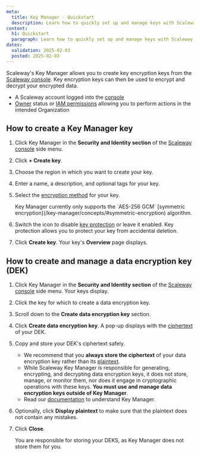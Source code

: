 ```yaml
---
meta:
  title: Key Manager - Quickstart
  description: Learn how to quickly set up and manage keys with Scaleway's Key Manager. Follow our step-by-step guide to create and manage keys.
content:
  h1: Quickstart
  paragraph: Learn how to quickly set up and manage keys with Scaleway's Key Manager. Follow our step-by-step guide to create and manage keys.
dates:
  validation: 2025-02-03
  posted: 2025-02-03
---
```


Scaleway's Key Manager allows you to create key encryption keys from the [Scaleway console](https://console.scaleway.com). Key encryption keys can then be used to encrypt and decrypt your encrypted data.

<Macro id="requirements" />

- A Scaleway account logged into the [console](https://console.scaleway.com)
- [Owner](/iam/concepts/#owner) status or [IAM permissions](/iam/concepts/#permission) allowing you to perform actions in the intended Organization

## How to create a Key Manager key

1. Click Key Manager in the **Security and Identity section** of the [Scaleway console](https://console.scaleway.com) side menu.
2. Click **+ Create key**.
3. Choose the region in which you want to create your key.
4. Enter a name, a description, and optional tags for your key.
5. Select the [encryption method](/key-manager/concepts/#encryption-method) for your key.

    <Message type="important">
     Key Manager currently only supports the `AES-256 GCM` [symmetric encryption](/key-manager/concepts/#symmetric-encryption) algorithm.
    </Message>
6. Switch the <Icon name="toggle" /> icon to disable [key protection](/key-manager/concepts/#key-protection) or leave it enabled.
    <Message type="note">
     Key protection allows you to protect your key from accidental deletion.
    </Message>
7. Click **Create key**. Your key's **Overview** page displays.

## How to create and manage a data encryption key (DEK)

1. Click Key Manager in the **Security and Identity section** of the [Scaleway console](https://console.scaleway.com) side menu. Your keys display.
2. Click the key for which to create a data encryption key.
3. Scroll down to the **Create data encryption key** section.
4. Click **Create data encryption key**. A pop-up displays with the [ciphertext](/key-manager/concepts/#ciphertext) of your DEK.
5. Copy and store your DEK's ciphertext safely.
    <Message type="important">
     - We recommend that you **always store the ciphertext** of your data encryption key rather than its [plaintext](/key-manager/concepts/#plaintext).
     - While Scaleway Key Manager is responsible for generating, encrypting, and decrypting data encryption keys, it does not store, manage, or monitor them, nor does it engage in cryptographic operations with these keys. **You must use and manage data encryption keys outside of Key Manager**.
     - Read our [documentation](/key-manager/reference-content/understanding-key-manager/) to understand Key Manager.
    </Message>
6. Optionally, click **Display plaintext** to make sure that the plaintext does not contain any mistakes.
    <Macro id="key-manager-plaintext-vs-ciphertext" />
7. Click **Close**.

    <Message type="important">
     You are responsible for storing your DEKS, as Key Manager does not store them for you.
    </Message>

